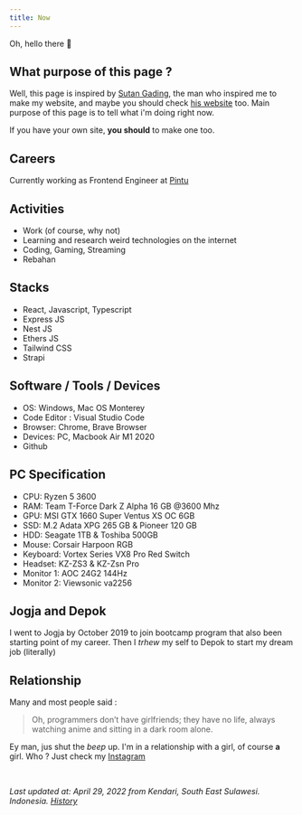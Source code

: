 ```yaml
---
title: Now
---
```


Oh, hello there 🤗

## What purpose of this page ?

Well, this page is inspired by [Sutan Gading](https://github.com/sutanlab), the man who inspired me to make my website, and maybe you should check [his website](https://sutanlab.id/) too.
Main purpose of this page is to tell what i'm doing right now.

If you have your own site, **you should** to make one too.

## Careers

Currently working as Frontend Engineer at [Pintu](https://pintu.co.id)

## Activities

- Work (of course, why not)
- Learning and research weird technologies on the internet
- Coding, Gaming, Streaming
- Rebahan

## Stacks

- React, Javascript, Typescript
- Express JS
- Nest JS
- Ethers JS
- Tailwind CSS
- Strapi

## Software / Tools / Devices

- OS: Windows, Mac OS Monterey
- Code Editor : Visual Studio Code
- Browser: Chrome, Brave Browser
- Devices: PC, Macbook Air M1 2020
- Github

## PC Specification

- CPU: Ryzen 5 3600
- RAM: Team T-Force Dark Z Alpha 16 GB @3600 Mhz
- GPU: MSI GTX 1660 Super Ventus XS OC 6GB
- SSD: M.2 Adata XPG 265 GB & Pioneer 120 GB
- HDD: Seagate 1TB & Toshiba 500GB
- Mouse: Corsair Harpoon RGB
- Keyboard: Vortex Series VX8 Pro Red Switch
- Headset: KZ-ZS3 & KZ-Zsn Pro
- Monitor 1: AOC 24G2 144Hz
- Monitor 2: Viewsonic va2256

## Jogja and Depok

I went to Jogja by October 2019 to join bootcamp program that also been starting point of my career. Then I _trhew_ my self to Depok to start my dream job (literally)

## Relationship

Many and most people said :

> Oh, programmers don’t have girlfriends; they have no life, always watching anime and sitting in a dark room alone.

Ey man, jus shut the _beep_ up.
I'm in a relationship with a girl, of course **a** girl.
Who ? Just check my [Instagram](https://www.instagram.com/iyan_saputraaa)

<br />

_Last updated at: April 29, 2022 from Kendari, South East Sulawesi. Indonesia. [History](https://github.com/iyansr/iyansr.id-reborn/commits/master/src/data/now/index.mdx)_
